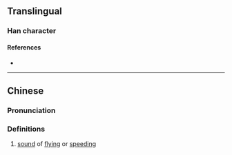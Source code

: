 {{character info}}
==Translingual==

===Han character===
{{Han char|rn=15|rad=冫|as=05|sn=7|four=|canj=IMMR|ids=⿰冫石}}

====References====
* {{Han ref|kx=0132.040|hdz=10295.130|uh=34C8|ud=13512}}

----

==Chinese==
{{zh-forms}}

===Pronunciation===
{{zh-pron
|m=bìng
|c=bing1
|mc=
|oc=
|ma=
|cat=n
}}

===Definitions===
{{zh-hanzi}}

# [[sound]] of [[flying]] or [[speeding]]